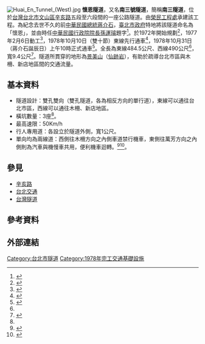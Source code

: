 {{Infobox tunnel
|name         = 懷恩隧道
|image        = 懷恩隧道南爿的出入口.JPG
|caption      = 南端（文山區木柵）出入口
|location     = {{ROC}}[[臺北市|臺北市]]
|coordinates  = {{coord|24|59|30.0|N|121|33|05.8|E|display=inline,title}}
|route        = [[辛亥路|辛亥路]]
|status       = 使用中
|start        = [[臺北市|臺北市]][[文山區|文山區]][[景美|景美]]
|end          = [[臺北市|臺北市]][[文山區|文山區]][[木柵|木柵]]
|owner        =
|cost         =
|designer     =
|builder      = [[榮民工程處|榮民工程處]]
|method       =
|startwork    = 1977年2月6日
|complete     =
|open         = 1978年10月10日（東線）<br/>1978年10月31日（西線）
|close        =
|operator     =
|traffic      = 公路
|toll         =
|vpd          =
|length       = 484.5公尺（東線）<br/>490.0公尺（西線）
|lanes        = 雙向4線道
|speed        = 50公里/時
|hielevation  =
|lowelevation =
|depth        =
|height       =
|width        = 9.4公尺
|diameter     =
|grade        =
}}
[[File:Huai_En_Tunnel_(West).jpg|thumb]]
'''懷恩隧道'''，又名'''南三號隧道'''，簡稱'''南三隧道'''，位於[[台灣|台灣]][[台北市|台北市]][[文山區|文山區]][[辛亥路|辛亥路]]五段至六段間的一座公路隧道。由[[榮民工程處|榮民工程處]]承建該工程。為紀念去世不久的前[[中華民國總統|中華民國總統]][[蔣介石|蔣介石]]，[[臺北市政府|臺北市政府]]特地將該隧道命名為「懷恩」，並由時任[[中華民國行政院院長|中華民國行政院院長]][[孫運璿|孫運璿]]題字<ref>{{cite news|title=〈李登輝市長巡視台北市五項工程建設情形〉|author=陳漢中|publisher=《中央社》|language=zh-tw|date=1978-09-26}}</ref>。於1972年開始規劃<ref>{{cite news|title=台北訊：〈北市擬開鑿 第四條隧道〉|pages=第7版|publisher=《聯合報》|language=zh-tw|date=1972-05-20}}</ref>，1977年2月6日動工<ref>{{cite web|1=|url=http://163.29.37.137/upload/statistics/1a4fd351de13487184112acf5e162433.xls|title=歷年隧道新建工程|pages=|publisher=臺北市政府工務局|language=zh-tw|accessdate=2010-11-13}}{{dead link|date=2017年12月 |bot=InternetArchiveBot |fix-attempted=yes }}</ref>，1978年10月10日（雙十節）東線先行通車<ref>{{cite news|title=本報訊：〈北市十項重要工程昨天啟用〉|pages=第6版|publisher=《民生報》|language=zh-tw|date=1978-10-11}}</ref>，1978年10月31日（蔣介石誕辰日）上午10時正式通車<ref name="通車">{{cite news|title=景美訊：〈懷恩隧道今通車〉|pages=第6版|publisher=《聯合報》|language=zh-tw|date=1978-10-31}}</ref>。全長為東線484.5公尺、西線490公尺<ref name="通車"/>，寬9.4公尺<ref name="命名">{{cite news|title=台北訊：〈新開闢南三號隧道 命名懷恩隧道〉|pages=第6版|publisher=《聯合報》|language=zh-tw|date=1978-09-27}}</ref>。隧道所貫穿的地形為[[景美山|景美山]]（[[仙跡岩|仙跡岩]]），有助於疏導台北市區與木柵、新店地區間的交通流量。

== 基本資料 ==
*隧道設計：雙孔雙向（雙孔隧道，各為相反方向的單行道），東線可以通往台北市區，西線可以通往木柵、新店地區。
*橫坑數量：3座<ref name="命名"/>。
*最高速限：50Km/h
*行人專用道：各設立於隧道外側，寬1公尺。
*單向均為兩線道：西側往木柵方向之內側車道禁行機車，東側往萬芳方向之內側則為汽車與機慢車共用，便利機車迴轉。<ref>{{cite news|title=〈橋梁、隧道 兩年傷亡上千人〉|pages=B1版|author=馮復華|publisher=《聯合報》|language=zh-tw|date=2004-08-21}}</ref><ref>{{cite news|title=〈自強隧道 往士林方向 增闢機車道〉|pages=B1版|author=周維新|publisher=《聯合報》|language=zh-tw|date=2004-09-29}}</ref>。

== 參見 ==
*[[辛亥路|辛亥路]]
*[[台北交通#車行隧道|台北交通]]
*[[台灣隧道#公路|台灣隧道]]

== 參考資料 ==
{{reflist|2}}
==外部連結==
{{commonscat|Huai En Tunnel}}

{{台北市隧道}}

[[Category:台北市隧道|Category:台北市隧道]]
[[Category:1978年完工交通基礎設施|Category:1978年完工交通基礎設施]]